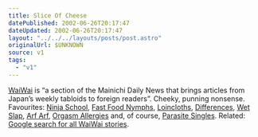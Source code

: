 ```yaml
---
title: Slice Of Cheese
datePublished: 2002-06-26T20:17:47
dateUpdated: 2002-06-26T20:17:47
layout: "../../../layouts/posts/post.astro"
originalUrl: $UNKNOWN
source: v1
tags:
  - "v1"
---
```


[WaiWai][1] is &#8220;a section of the Mainichi Daily News that brings articles from Japan&#8217;s weekly tabloids to foreign readers&#8221;. Cheeky, punning nonsense. Favourites: [Ninja School][2], [Fast Food Nymphs][3], [Loincloths][4], [Differences][5], [Wet Slap][6], [Arf Arf][7], [Orgasm Allergies][8] and, of course, [Parasite Singles][9]. Related: [Google search for all WaiWai stories][10].

[1]: http://mdn.mainichi.co.jp/waiwai/ "Mainichi Daily News' WaiWai"
[2]: http://mdn.mainichi.co.jp/waiwai/0202/020221ninja.html "WaiWai: Japan's first Ninja school offers major in the mystical martial art"
[3]: http://mdn.mainichi.co.jp/waiwai/0206/020619nymphs.html "WaiWai: Fast food sends schoolgirls into sexual feeding frenzy"
[4]: http://mdn.mainichi.co.jp/waiwai/0206/020615loin.html "WaiWai: Loincloths crack the big time"
[5]: http://mdn.mainichi.co.jp/waiwai/0206/020613nice.html "WaiWai: Co-hosts stumble over 'nice' differences"
[6]: http://mdn.mainichi.co.jp/waiwai/0206/020611wet.html "WaiWai: Rainy season a wet dream for slap and tickle biz"
[7]: http://mdn.mainichi.co.jp/waiwai/0204/020423seal.html "WaiWai: Healing robot gets seal of approval"
[8]: http://mdn.mainichi.co.jp/waiwai/0204/020426allergies.html "WaiWai: Orgasm allergies nothing to sneeze at"
[9]: http://mdn.mainichi.co.jp/waiwai/0204/020429leech.html "WaiWai: Parasite singles leeching their families to the bone"
[10]: http://www.google.com/search?q=+site:mdn.mainichi.co.jp+WAIWAI "Google listing of WaiWai stories"
